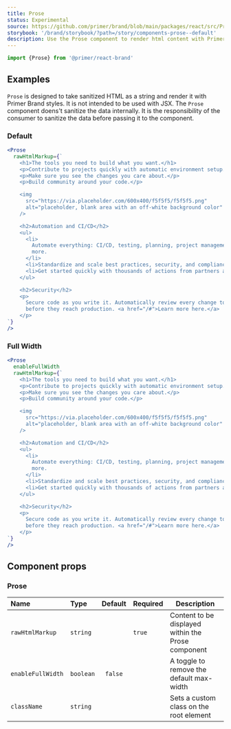 ```yaml
---
title: Prose
status: Experimental
source: https://github.com/primer/brand/blob/main/packages/react/src/Prose/Prose.tsx
storybook: '/brand/storybook/?path=/story/components-prose--default'
description: Use the Prose component to render html content with Primer Brand styles.
---
```


```js
import {Prose} from '@primer/react-brand'
```

## Examples

<Note>

`Prose` is designed to take sanitized HTML as a string and render it with Primer Brand styles. It is not intended to be used with JSX. The `Prose` component doens't sanitize the data internally. It is the responsibility of the consumer to sanitize the data before passing it to the component.

</Note>

### Default

```jsx live
<Prose
  rawHtmlMarkup={`
	<h1>The tools you need to build what you want.</h1>
    <p>Contribute to projects quickly with automatic environment setup.</p>
    <p>Make sure you see the changes you care about.</p>
    <p>Build community around your code.</p>

    <img
      src="https://via.placeholder.com/600x400/f5f5f5/f5f5f5.png"
      alt="placeholder, blank area with an off-white background color"
    />

    <h2>Automation and CI/CD</h2>
    <ul>
      <li>
        Automate everything: CI/CD, testing, planning, project management, issue labeling, approvals, onboarding, and
        more.
      </li>
      <li>Standardize and scale best practices, security, and compliance across your organization.</li>
      <li>Get started quickly with thousands of actions from partners and the community.</li>
    </ul>

    <h2>Security</h2>
    <p>
      Secure code as you write it. Automatically review every change to your codebase and identify vulnerabilities
      before they reach production. <a href="/#">Learn more here.</a>
    </p>
`}
/>
```

### Full Width

```jsx live
<Prose
  enableFullWidth
  rawHtmlMarkup={`
	<h1>The tools you need to build what you want.</h1>
    <p>Contribute to projects quickly with automatic environment setup.</p>
    <p>Make sure you see the changes you care about.</p>
    <p>Build community around your code.</p>

    <img
      src="https://via.placeholder.com/600x400/f5f5f5/f5f5f5.png"
      alt="placeholder, blank area with an off-white background color"
    />

    <h2>Automation and CI/CD</h2>
    <ul>
      <li>
        Automate everything: CI/CD, testing, planning, project management, issue labeling, approvals, onboarding, and
        more.
      </li>
      <li>Standardize and scale best practices, security, and compliance across your organization.</li>
      <li>Get started quickly with thousands of actions from partners and the community.</li>
    </ul>

    <h2>Security</h2>
    <p>
      Secure code as you write it. Automatically review every change to your codebase and identify vulnerabilities
      before they reach production. <a href="/#">Learn more here.</a>
    </p>
`}
/>
```

## Component props

### Prose

| Name              | Type      | Default | Required | Description                                        |
| :---------------- | :-------- | :-----: | :------- | -------------------------------------------------- |
| `rawHtmlMarkup`   | `string`  |         | `true`   | Content to be displayed within the Prose component |
| `enableFullWidth` | `boolean` | `false` |          | A toggle to remove the default max-width           |
| `className`       | `string`  |         |          | Sets a custom class on the root element            |
